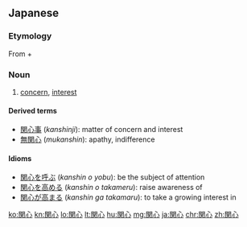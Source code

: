 ==Japanese==
{{ja-kanjitab|かん|しん|yomi=on}}

===Etymology===
From {{m|ja|関|sc=Jpan|tr=kan||concern}} + {{m|ja|心|sc=Jpan|tr=shin||heart}}

===Noun===
{{ja-noun|かんしん}}
# [[concern]], [[interest]]

====Derived terms====
* [[関心事]] (''kanshinji''): matter of concern and interest
* [[無関心]] (''mukanshin''): apathy, indifference

====Idioms====
* [[関心を呼ぶ]] (''kanshin o yobu''): be the subject of attention
* [[関心を高める]] (''kanshin o takameru''): raise awareness of
* [[関心が高まる]] (''kanshin ga takamaru''): to take a growing interest in

[[ko:関心]]
[[kn:関心]]
[[lo:関心]]
[[lt:関心]]
[[hu:関心]]
[[mg:関心]]
[[ja:関心]]
[[chr:関心]]
[[zh:関心]]